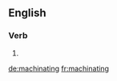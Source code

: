 ==English==

===Verb===
{{head|en|present participle}}

# {{present participle of|machinate|lang=en}}

[[de:machinating]]
[[fr:machinating]]